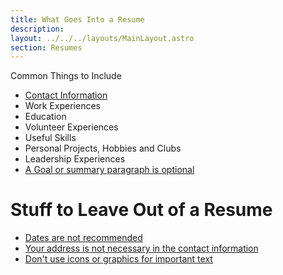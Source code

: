 ```yaml
---
title: What Goes Into a Resume
description: 
layout: ../../../layouts/MainLayout.astro
section: Resumes
---
```


Common Things to Include
- [Contact Information](/en/resume/tips/contact-information)
- Work Experiences
- Education
- Volunteer Experiences
- Useful Skills
- Personal Projects, Hobbies and Clubs
- Leadership Experiences
- [A Goal or summary paragraph is optional](/en/resume/tips/goal-is-optional.html)


# Stuff to Leave Out of a Resume

- [Dates are not recommended](/en/resume/tips/dates-not-recommended.html)
- [Your address is not necessary in the contact information](/en/resume/tips/address-not-recommended.html)
- [Don't use icons or graphics for important text](/en/resume/tips/no-icons-or-graphics.html)
